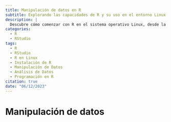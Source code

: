 ```yaml
---
title: Manipulación de datos en R
subtitle: Explorando las capacidades de R y su uso en el entorno Linux
description: |
  Descubre cómo comenzar con R en el sistema operativo Linux, desde la descarga e instalación hasta la manipulación de datos para análisis. Aprende sobre las funcionalidades y ventajas que ofrece este software en el entorno Linux.
categories:
  - R
  - RStudio
tags:
  - R
  - RStudio
  - R en Linux
  - Instalación de R
  - Manipulación de Datos
  - Análisis de Datos
  - Programación en R
citation: true
date: "06/12/2023"
---
```


# Manipulación de datos

